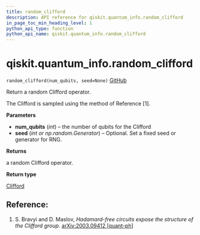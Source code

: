 ```yaml
---
title: random_clifford
description: API reference for qiskit.quantum_info.random_clifford
in_page_toc_min_heading_level: 1
python_api_type: function
python_api_name: qiskit.quantum_info.random_clifford
---
```


# qiskit.quantum\_info.random\_clifford

<span id="qiskit.quantum_info.random_clifford" />

`random_clifford(num_qubits, seed=None)` [GitHub](https://github.com/qiskit/qiskit/tree/stable/0.22/qiskit/quantum_info/operators/symplectic/random.py "view source code")

Return a random Clifford operator.

The Clifford is sampled using the method of Reference \[1].

**Parameters**

*   **num\_qubits** (*int*) – the number of qubits for the Clifford
*   **seed** (*int or np.random.Generator*) – Optional. Set a fixed seed or generator for RNG.

**Returns**

a random Clifford operator.

**Return type**

[Clifford](qiskit.quantum_info.Clifford "qiskit.quantum_info.Clifford")

## Reference:

1.  S. Bravyi and D. Maslov, *Hadamard-free circuits expose the structure of the Clifford group*. [arXiv:2003.09412 \[quant-ph\]](https://arxiv.org/abs/2003.09412)

